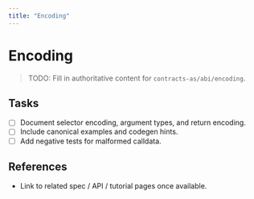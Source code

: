 ```yaml
---
title: "Encoding"
---
```


# Encoding

> TODO: Fill in authoritative content for `contracts-as/abi/encoding`.

## Tasks
- [ ] Document selector encoding, argument types, and return encoding.
- [ ] Include canonical examples and codegen hints.
- [ ] Add negative tests for malformed calldata.

## References
- Link to related spec / API / tutorial pages once available.
